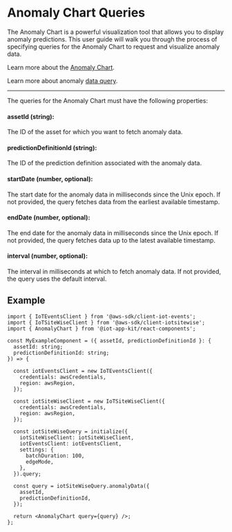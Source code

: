 
<Meta of={AnomalyChartStories} />

# Anomaly Chart Queries 

The Anomaly Chart is a powerful visualization tool that allows you to display anomaly predictions. This user guide will walk you through the process of specifying queries for the Anomaly Chart to request and visualize anomaly data.

Learn more about the [Anomaly Chart](/docs/components-anomalychart--docs).

Learn more about anomaly [data query](/docs/data-sources-aws-iot-sitewise--docs).

---

The queries for the Anomaly Chart must have the following properties:

#### assetId (string): 

The ID of the asset for which you want to fetch anomaly data.

#### predictionDefinitionId (string): 

The ID of the prediction definition associated with the anomaly data.

#### startDate (number, optional): 

The start date for the anomaly data in milliseconds since the Unix epoch. If not provided, the query fetches data from the earliest available timestamp.

#### endDate (number, optional): 

The end date for the anomaly data in milliseconds since the Unix epoch. If not provided, the query fetches data up to the latest available timestamp.

#### interval (number, optional): 

The interval in milliseconds at which to fetch anomaly data. If not provided, the query uses the default interval.


## Example 

```
import { IoTEventsClient } from '@aws-sdk/client-iot-events';
import { IoTSiteWiseClient } from '@aws-sdk/client-iotsitewise';
import { AnomalyChart } from '@iot-app-kit/react-components';

const MyExampleComponent = ({ assetId, predictionDefinitionId }: {
  assetId: string;
  predictionDefinitionId: string;
}) => {

  const iotEventsClient = new IoTEventsClient({
    credentials: awsCredentials,
    region: awsRegion,
  });

  const iotSiteWiseClient = new IoTSiteWiseClient({
    credentials: awsCredentials,
    region: awsRegion,
  });
  
  const iotSiteWiseQuery = initialize({
    iotSiteWiseClient: iotSiteWiseClient,
    iotEventsClient: iotEventsClient,
    settings: {
      batchDuration: 100,
      edgeMode,
    },
  }).query;
  
  const query = iotSiteWiseQuery.anomalyData({
    assetId,
    predictionDefinitionId,
  });

  return <AnomalyChart query={query} />;
};

```
